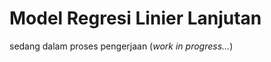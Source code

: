 # Model Regresi Linier Lanjutan

::: {.rmdnote}
sedang dalam proses pengerjaan (*work in progress...*)
:::
